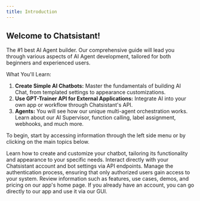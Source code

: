 ```yaml
---
title: Introduction
---
```


## Welcome to Chatsistant!

The #1 best AI Agent builder.
Our comprehensive guide will lead you through various aspects of AI Agent development, tailored for both beginners and experienced users.

What You'll Learn:

1. **Create Simple AI Chatbots:** Master the fundamentals of building AI Chat, from templated settings to appearance customizations.
2. **Use GPT-Trainer API for External Applications:** Integrate AI into your own app or workflow through Chatsistant's API.
3. **Agents:** You will see how our unique multi-agent orchestration works. Learn about our AI Supervisor, function calling, label assignment, webhooks, and much more.

To begin, start by accessing information through the left side menu or by clicking on the main topics below.

<CardGroup cols={2}>
  <Card title="Chatbot" icon="message-bot" href="/creating-first-chatbot">
    Learn how to create and customize your chatbot, tailoring its functionality
    and appearance to your specific needs.
  </Card>
  <Card
    title="Discover API's"
    icon="code"
    href="/api-reference/chatbots/create"
  >
    Interact directly with your Chatsistant account and bot settings via API
    endpoints.
  </Card>
  <Card title="Authenticate Users" icon="webhook" href="/user-identity">
    Manage the authentication process, ensuring that only authorized users gain
    access to your system.
  </Card>
  <Card
    title="Visit Chatsistant Website"
    icon="browser"
    href="https://gpt-trainer.com"
  >
    Review information such as features, use cases, demos, and pricing on our
    app's home page.
  </Card>
  <Card
    title="Go to our app"
    icon="computer-classic"
    href="https://app.chatsistant.com"
    color="#309C95"
  >
    If you already have an account, you can go directly to our app and use it
    via our GUI.
  </Card>
</CardGroup>
